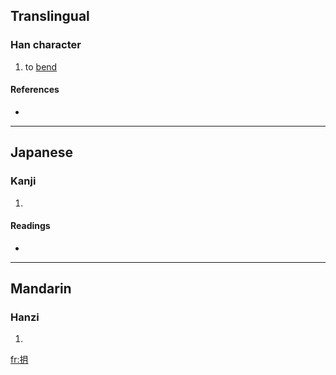 ==Translingual==

===Han character===
{{Han char|rn=64|rad=手|as=04|sn=7|four=5702<sub>0</sub>|canj=手月 (QB)}}

# to [[bend]]

====References====
* {{Han ref|kx=0420.180|dkj=11872|dj=0767.200|hdz=31841.040|uh=6288|ud=25224|bh=CAF2|bd=51954}}

----

==Japanese==

===Kanji===
{{ja-kanji|grade=|rs=手04}}

# {{defn|Japanese|sort=手04}}

====Readings====
* {{ja-readings|on=[[げつ]] (getsu)|kun=[[おる]] (oru), [[おれる]] (oreru), [[うごく]] (ugoku), [[うごかす]] (ugokasu)}}

----

==Mandarin==

===Hanzi===
{{cmn-hanzi|pin=[[bà]] ([[ba4]]), [[yuè]] ([[yue4]])|wg=pa<sup>4</sup>, yüeh<sup>4</sup>}}

# {{defn|Mandarin|sort=手04}}

[[fr:抈]]